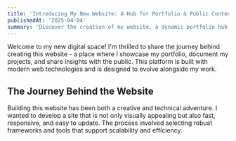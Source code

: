 ```yaml
---
title: 'Introducing My New Website: A Hub for Portfolio & Public Content'
publishedAt: '2025-04-04'
summary: 'Discover the creation of my website, a dynamic portfolio hub that will also serve as a platform for fresh, engaging content.'
---
```


Welcome to my new digital space! I'm thrilled to share the journey behind creating this website - a place where I showcase my portfolio, document my projects, and share insights with the public. This platform is built with modern web technologies and is designed to evolve alongside my work.

## The Journey Behind the Website

Building this website has been both a creative and technical adventure. I wanted to develop a site that is not only visually appealing but also fast, responsive, and easy to update. The process involved selecting robust frameworks and tools that support scalability and efficiency.